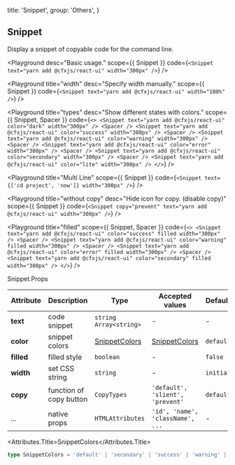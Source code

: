 
  title: 'Snippet',
  group: 'Others',
}

## Snippet

Display a snippet of copyable code for the command line.

<Playground
  desc="Basic usage."
  scope={{ Snippet }}
  code={`
<Snippet text="yarn add @cfxjs/react-ui" width="300px" />
`}
/>

<Playground
  title="width"
  desc="Specify width manually."
  scope={{ Snippet }}
  code={`
<Snippet text="yarn add @cfxjs/react-ui" width="100%" />
`}
/>

<Playground
  title="types"
  desc="Show different states with colors."
  scope={{ Snippet, Spacer }}
  code={`
<>
  <Snippet text="yarn add @cfxjs/react-ui" color="dark" width="300px" />
  <Spacer />
  <Snippet text="yarn add @cfxjs/react-ui" color="success" width="300px" />
  <Spacer />
  <Snippet text="yarn add @cfxjs/react-ui" color="warning" width="300px" />
  <Spacer />
  <Snippet text="yarn add @cfxjs/react-ui" color="error" width="300px" />
  <Spacer />
  <Snippet text="yarn add @cfxjs/react-ui" color="secondary" width="300px" />
  <Spacer />
  <Snippet text="yarn add @cfxjs/react-ui" color="lite" width="300px" />
</>
`}
/>

<Playground
  title="Multi Line"
  scope={{ Snippet }}
  code={`
<Snippet text={['cd project', 'now']} width="300px" />
`}
/>

<Playground
  title="without copy"
  desc="Hide icon for copy. (disable copy)"
  scope={{ Snippet }}
  code={`
<Snippet copy="prevent" text="yarn add @cfxjs/react-ui" width="300px" />
`}
/>

<Playground
  title="filled"
  scope={{ Snippet, Spacer }}
  code={`
<>
  <Snippet text="yarn add @cfxjs/react-ui" color="success" filled width="300px" />
  <Spacer />
  <Snippet text="yarn add @cfxjs/react-ui" color="warning" filled width="300px" />
  <Spacer />
  <Snippet text="yarn add @cfxjs/react-ui" color="error" filled width="300px" />
  <Spacer />
  <Snippet text="yarn add @cfxjs/react-ui" color="secondary" filled width="300px" />
</>
`}
/>

<Attributes edit="/pages/en-us/components/snippet.mdx">
<Attributes.Title>Snippet.Props</Attributes.Title>

| Attribute  | Description             | Type                            | Accepted values                  | Default   |
| ---------- | ----------------------- | ------------------------------- | -------------------------------- | --------- |
| **text**   | code snippet            | `string` `Array<string>`        | -                                | -         |
| **color**  | snippet colors          | [SnippetColors](#snippetcolors) | [SnippetColors](#snippetcolors)  | `default` |
| **filled** | filled style            | `boolean`                       | -                                | `false`   |
| **width**  | set CSS string          | `string`                        | -                                | `initial` |
| **copy**   | function of copy button | `CopyTypes`                     | `'default', 'slient', 'prevent'` | `default` |
| ...        | native props            | `HTMLAttributes`                | `'id', 'name', 'className', ...` | -         |

<Attributes.Title>SnippetColors</Attributes.Title>

```ts
type SnippetColors = 'default' | 'secondary' | 'success' | 'warning' | 'error' | 'dark' | 'lite'
```

</Attributes>

